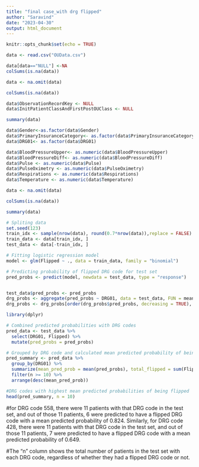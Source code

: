 ---
title: "final case_with drg flipped"
author: "Saravind"
date: "2023-04-30"
output: html_document
---

```{r setup, include=FALSE}
knitr::opts_chunk$set(echo = TRUE)
```

```{r}
data <- read.csv("OUData.csv")
```

```{r}
data[data=="NULL"] <-NA
colSums(is.na(data))
```
```{r}
data <- na.omit(data)
```

```{r}
colSums(is.na(data))
```

```{r}
data$ObservationRecordKey <- NULL
data$InitPatientClassAndFirstPostOUClass <- NULL
```

```{r}
summary(data)
```
```{r}
data$Gender<-as.factor(data$Gender)
data$PrimaryInsuranceCategory<- as.factor(data$PrimaryInsuranceCategory)
data$DRG01<- as.factor(data$DRG01)

```

```{r}
data$BloodPressureUpper<- as.numeric(data$BloodPressureUpper)
data$BloodPressureDiff<- as.numeric(data$BloodPressureDiff)
data$Pulse <- as.numeric(data$Pulse)
data$PulseOximetry <- as.numeric(data$PulseOximetry)
data$Respirations <- as.numeric(data$Respirations)
data$Temperature <- as.numeric(data$Temperature)

```
```{r}
data <- na.omit(data)
```


```{r}
colSums(is.na(data))
```



```{r}
summary(data)
```

```{r}

# Spliting data
set.seed(123)
train_idx <- sample(nrow(data), round(0.7*nrow(data)),replace = FALSE)
train_data <- data[train_idx, ]
test_data <- data[-train_idx, ]

# Fitting logistic regression model
model <- glm(Flipped ~ ., data = train_data, family = "binomial")

# Predicting probability of flipped DRG code for test set
pred_probs <- predict(model, newdata = test_data, type = "response")


test_data$pred_probs <- pred_probs
drg_probs <- aggregate(pred_probs ~ DRG01, data = test_data, FUN = mean)
drg_probs <- drg_probs[order(drg_probs$pred_probs, decreasing = TRUE), ]

```



```{r}
library(dplyr)

# Combined predicted probabilities with DRG codes
pred_data <- test_data %>%
  select(DRG01, Flipped) %>%
  mutate(pred_probs = pred_probs)

# Grouped by DRG code and calculated mean predicted probability of being flipped
pred_summary <- pred_data %>%
  group_by(DRG01) %>%
  summarize(mean_pred_prob = mean(pred_probs), total_flipped = sum(Flipped), n = n()) %>%
  filter(n >= 10) %>%
  arrange(desc(mean_pred_prob))

#DRG codes with highest mean predicted probabilities of being flipped
head(pred_summary, n = 10)

```
#for DRG code 558, there were 11 patients with that DRG code in the test set, and out of those 11 patients, 6 were predicted to have a flipped DRG code with a mean predicted probability of 0.824. Similarly, for DRG code 428, there were 11 patients with that DRG code in the test set, and out of those 11 patients, 7 were predicted to have a flipped DRG code with a mean predicted probability of 0.649.

#The "n" column shows the total number of patients in the test set with each DRG code, regardless of whether they had a flipped DRG code or not.













